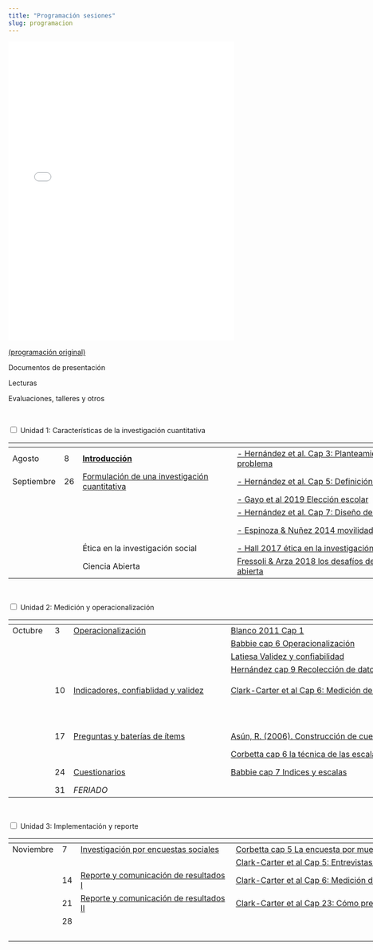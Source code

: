 ```yaml
---
title: "Programación sesiones"
slug: programacion
---
```


<embed src="../programa/cuanti2019prog_sesiones2.pdf" type="application/pdf" width="90%" height="600px" />

[(programación original)](../programa/cuanti2019prog_sesiones.pdf)

<div style="width:130%">

<i class="fas fa-chalkboard-teacher"></i> Documentos de presentación

<i class="fas fa-book-reader"></i> Lecturas

<i class="fas fa-user-edit"></i> Evaluaciones, talleres y otros


<br>

<div class="wrap-collabsible">
<input id="collapsible1" class="toggle" type="checkbox"><label for="collapsible1" class="lbl-toggle">
Unidad 1: Características de la investigación cuantitativa
</label>
<div class="collapsible-content">
<div class="content-inner">
<div style="width:180%">

| | | <i class="fas fa-chalkboard-teacher"></i> |<i class="fas fa-book-reader"></i> | <i class="fas fa-user-edit"></i> |
|----- | -- |-----------------|-------------------------- |-------------|
| Agosto | 8  | [**Introducción**](../docpres/01_intro/01_intro.html)   | [- Hernández et al. Cap 3: Planteamiento cuantitativo del problema](../readings/cap3Hernandezetal2014.pdf)  | |
| Septiembre   | 26 | [Formulación de una investigación cuantitativa](../docpres/02_formu/02_formu.html)     |    [- Hernández et al. Cap 5: Definición del alcance de la inv.](../readings/cap5Hernandezetal2014.pdf)  | |
|  |   |  | [- Gayo et al 2019 Elección escolar](../readings/gayo_etal2019eleccionescolar.pdf)  |   |
|  |   |     |    [- Hernández et al. Cap 7: Diseño de investigación](../readings/cap7Hernandezetal2014.pdf)  |  |
|   |   |   | [- Espinoza & Nuñez 2014 movilidad ocupacional en Chile](../readings/Espinoza&Nunez2014movilidadchile.pdf)  | Inscripción de grupos para trabajos  |
|   |   | Ética en la investigación social  |  [- Hall 2017 ética en la investigación social](../readings/hall2017eticainvsocial.pdf)) ]  |   |
|   |   | Ciencia Abierta     | [Fressoli & Arza 2018 los desafíos de las prácticas de ciencia abierta](../readings/fressoli&arza2018desafioscienciaabierta.pdf)  |   |

</div>
</div>
</div>

<br>

<div class="wrap-collabsible">
<input id="collapsible2" class="toggle" type="checkbox"><label for="collapsible2" class="lbl-toggle">
Unidad 2: Medición y operacionalización
</label>
<div class="collapsible-content">
<div class="content-inner">
<div style="width:180%">

| | | <i class="fas fa-chalkboard-teacher"></i> |<i class="fas fa-book-reader"></i> | <i class="fas fa-user-edit"></i> |
|----- | -- |-----------------|-------------------------- |-------------|
| Octubre | 3  | [Operacionalización](../docpres/03_operac/03operac.html) | [Blanco 2011 Cap 1](../readings/BlancoCap1.pdf) | Panel con invitad_s   |
|   |   |   | [Babbie cap 6 Operacionalización](../readings/BabbieCap6.pdf)  |   |
|   |   |   | [Latiesa Validez y confiabilidad](../readings/Latiesa2010ValidezConfiabilidad.pdf) |   |
|   |   |   | [Hernández cap 9 Recolección de datos](../readings/cap9Hernandezetal2014.pdf)  |   |
|   |     |    |   |   |
|   | 10  | [Indicadores, confiablidad y validez ]() | [Clark-Carter et al Cap 6: Medición de actitudes y significados]()  | [Entrega informe 1 Análisis artículo (20%)](../evaluaciones#inf1) |
|   |   |   |   | [Práctica 1: Operacionalización](../trabajos#prac1)  |
|   | 17  | [Preguntas y baterías de ítems]()  | [Asún, R. (2006). Construcción de cuestionarios y escalas]()  |[Práctica 2: Diseño de preguntas](../trabajos#prac2)|
|   |     |   | [Corbetta cap 6 la técnica de las escalas]()  |  |
|   | 24  | [Cuestionarios ]()  | [Babbie cap 7 Indices y escalas]()  | [Práctica 3: Diseño de cuestionarios en formato web](../trabajos#prac3)   |
|   | 31  | _FERIADO_  |  | [Informe 2 Diseño (30%)](../evaluaciones#inf2)  |

</div>
</div>
</div>

<br>

<div class="wrap-collabsible">
<input id="collapsible3" class="toggle" type="checkbox"><label for="collapsible3" class="lbl-toggle">
Unidad 3: Implementación y reporte
</label>
<div class="collapsible-content">
<div class="content-inner">
<div style="width:180%">

| | | <i class="fas fa-chalkboard-teacher"></i> |<i class="fas fa-book-reader"></i> | <i class="fas fa-user-edit"></i> |
|----- | -- |-----------------|-------------------------- |-------------|
| Noviembre | 7  | [Investigación por encuestas sociales]() | [Corbetta cap 5 La encuesta por muestreo]() | |
|   |   |   | [Clark-Carter et al Cap 5: Entrevistas y encuestas]() |   |
|           | 14 | [Reporte y comunicación de resultados I]() | [Clark-Carter et al Cap 6: Medición de actitudes y significados]()  | [Informe 3 Pares 10%](../evaluaciones#inf3) |
|           | 21 | [Reporte y comunicación de resultados  II]()  | [Clark-Carter et al Cap 23: Cómo presentar la investigación]()  |  |
|            | 28 |  |  | [Informe 4: Final (40%)](../evaluaciones#inf4) |
|   |   |   |   | [Entrega Autoevaluación](../evaluaciones#inf5)  |

</div>
</div>
</div>

</div>
